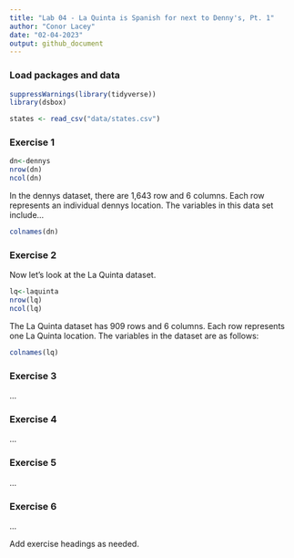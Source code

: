 ```yaml
---
title: "Lab 04 - La Quinta is Spanish for next to Denny's, Pt. 1"
author: "Conor Lacey"
date: "02-04-2023"
output: github_document
---
```


### Load packages and data

```r
suppressWarnings(library(tidyverse))
library(dsbox) 
```

```r
states <- read_csv("data/states.csv")
```

### Exercise 1

```r
dn<-dennys
nrow(dn)
ncol(dn)
```

In the dennys dataset, there are 1,643 row and 6 columns. Each row represents an individual dennys location. The variables in this data set include...

```r
colnames(dn)
```


### Exercise 2

Now let's look at the La Quinta dataset.

```r
lq<-laquinta
nrow(lq)
ncol(lq)
```

The La Quinta dataset has 909 rows and 6 columns. Each row represents one La Quinta location. The variables in the dataset are as follows: 

```r
colnames(lq)
```

### Exercise 3

...

### Exercise 4

...

### Exercise 5

...

### Exercise 6

...

 
Add exercise headings as needed.


